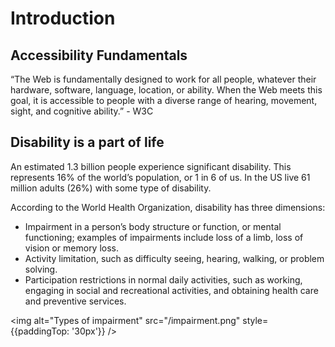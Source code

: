 # Introduction


## Accessibility Fundamentals
“The Web is fundamentally designed to work for all people, whatever their hardware, software, language, location, or ability. When the Web meets this goal, it is accessible to people with a diverse range of hearing, movement, sight, and cognitive ability.” - W3C

## Disability is a part of life

An estimated 1.3 billion people experience significant disability. This represents 16% of the world’s population, or 1 in 6 of us. In the US live 61 million adults (26%) with some type of disability.

According to the World Health Organization, disability has three dimensions:

- Impairment in a person’s body structure or function, or mental functioning; examples of impairments include loss of a limb, loss of vision or memory loss.
- Activity limitation, such as difficulty seeing, hearing, walking, or problem solving.
- Participation restrictions in normal daily activities, such as working, engaging in social and recreational activities, and obtaining health care and preventive services.

<img alt="Types of impairment" src="/impairment.png" style={{paddingTop: '30px'}} />